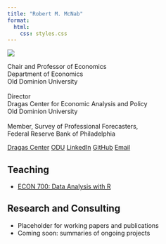 ```yaml
---
title: "Robert M. McNab"
format:
  html:
    css: styles.css
---
```

::: {.profile-container}
![](images/bobmcnab.jpg){.profile-pic}

::: {.profile-text}

Chair and Professor of Economics <br>
Department of Economics <br>
Old Dominion University
<br> 
<br>
Director <br> 
Dragas Center for Economic Analysis and Policy <br>
Old Dominion University <br>
<br>
Member, Survey of Professional Forecasters, <br> Federal Reserve Bank of Philadelphia

<div class="links">
  <a href="https://ceapodu.com/" target="_blank">Dragas Center</a>
  <a href="https://odu.edu" target="_blank">ODU</a>
  <a href="https://www.linkedin.com/in/bob-mcnab-1b149a75" target="_blank">LinkedIn</a>
  <a href="https://github.com/robertmmcnab" target="_blank">GitHub</a>
  <a href="mailto:rmcnab@odu.edu" target="_blank">Email</a>

</div>
:::
:::

::: {.content-container}

## Teaching

- [ECON 700: Data Analysis with R](https://robertmmcnab.github.io/econ700/)

## Research and Consulting

- Placeholder for working papers and publications  
- Coming soon: summaries of ongoing projects  

:::
